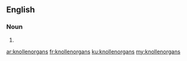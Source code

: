 ==English==

===Noun===
{{head|en|plural}}

# {{plural of|knollenorgan|lang=en|nocat=1}}

[[ar:knollenorgans]]
[[fr:knollenorgans]]
[[ku:knollenorgans]]
[[my:knollenorgans]]